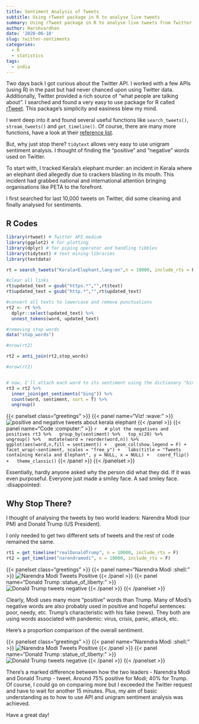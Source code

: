 ```yaml
---
title: Sentiment Analysis of Tweets
subtitle: Using rTweet package in R to analyse live tweets
summary: Using rTweet package in R to analyse live tweets from Twitter
author: Harshvardhan
date: '2020-06-10'
slug: twitter-sentiments
categories:
  - R
  - statistics
tags:
  - india
---
```


Two days back I got curious about the Twitter API. I worked with a few APIs (using R) in the past but had never chanced upon using Twitter data. Additionally, Twitter provided a rich source of "what people are talking about". I searched and found a very easy to use package for R called [rTweet](https://docs.ropensci.org/rtweet/). This package's simplicity and easiness blew my mind.

I went deep into it and found several useful functions like `search_tweets()`, `stream_tweets()` and `get_timeline()`. Of course, there are many more functions, have a look at their [reference list](https://docs.ropensci.org/rtweet/reference/index.html).

But, why just stop there? `tidytext` allows very easy to use unigram sentiment analysis. I thought of finding the "positive" and "negative" words used on Twitter.

To start with, I tracked Kerala's elephant murder: an incident in Kerala where an elephant died allegedly due to crackers blasting in its mouth. This incident had grabbed national and international attention bringing organisations like PETA to the forefront.

I first searched for last 10,000 tweets on Twitter, did some cleaning and finally analysed for sentiments.


## R Codes

```r
library(rtweet) # Twitter API medium
library(ggplot2) # for plotting
library(dplyr) # for piping operator and handling tibbles
library(tidytext) # text mining libraries
library(textdata)

rt = search_tweets("Kerala+Elephant,lang:en",n = 10000, include_rts = F)

#clear all links
rt$updated_text = gsub("https.*","",rt$text)
rt$updated_text = gsub("http.*","",rt$updated_text)

#convert all texts to lowercase and remove punctuations 
rt2 <- rt %>%
  dplyr::select(updated_text) %>%
  unnest_tokens(word, updated_text)

#removing stop words
data("stop_words")

#nrow(rt2)

rt2 = anti_join(rt2,stop_words)

#nrow(rt2)


# now, I'll attach each word to its sentiment using the dictionary "bing"
rt3 = rt2 %>%
  inner_join(get_sentiments("bing")) %>%
  count(word, sentiment, sort = T) %>%
  ungroup()
```

{{< panelset class="greetings" >}}
{{< panel name="Viz! :wave:" >}}
  ![positive and negative tweets about kerala elephant](images/Rplot.png)
{{< /panel >}}
{{< panel name="Code :computer:" >}}
  ```r
  # plot the negatives and positives
rt3 %>%
  group_by(sentiment) %>%
  top_n(20) %>%
  ungroup() %>%
  mutate(word = reorder(word,n)) %>%
  ggplot(aes(word,n,fill = sentiment)) +
  geom_col(show.legend = F) +
  facet_wrap(~sentiment, scales = "free_y") +
  labs(title = "Tweets containing Kerala and Elephant", y = NULL, x = NULL) +
  coord_flip() +
  theme_classic()
  ```
{{< /panel >}}
{{< /panelset >}}



Essentially, hardly anyone asked why the person did what they did. If it was even purposeful. Everyone just made a smiley face. A sad smiley face. :disappointed:

## Why Stop There?

I thought of analysing the tweets by two world leaders: Narendra Modi (our PM) and Donald Trump (US President). 

I only needed to get two different sets of tweets and the rest of code remained the same.

```r
rt1 = get_timeline("realDonaldTrump", n = 10000, include_rts = F)
rt2 = get_timeline("narendramodi", n = 10000, include_rts = F)
```

{{< panelset class="greetings" >}}
{{< panel name="Narendra Modi :shell:" >}}
  ![Narendra Modi Tweets Positive](images/Rplot02.png)
{{< /panel >}}
{{< panel name="Donald Trump :statue_of_liberty:" >}}
  ![Donald Trump tweets negative](images/Rplot05.png)
{{< /panel >}}
{{< /panelset >}}


Clearly, Modi uses many more "positive" words than Trump. Many of Modi's negative words are also probably used in positive and hopeful sentences: poor, needy, etc. Trump's characteristic with his fake (news). They both are using words associated with pandemic: virus, crisis, panic, attack, etc.

Here's a proportion comparison of the overall sentiment.

{{< panelset class="greetings" >}}
{{< panel name="Narendra Modi :shell:" >}}
  ![Narendra Modi Tweets Positive](images/Rplot03.png)
{{< /panel >}}
{{< panel name="Donald Trump :statue_of_liberty:" >}}
  ![Donald Trump tweets negative](images/Rplot04.png)
{{< /panel >}}
{{< /panelset >}}

There's a marked difference between how the two leaders - Narendra Modi and Donald Trump - tweet. Around 75% positive for Modi; 40% for Trump. Of course, I could go on comparing more but I exceeded the Twitter request and have to wait for another 15 minutes. Plus, my aim of basic understanding as to how to use API and unigram sentiment analysis was achieved. 

Have a great day!
